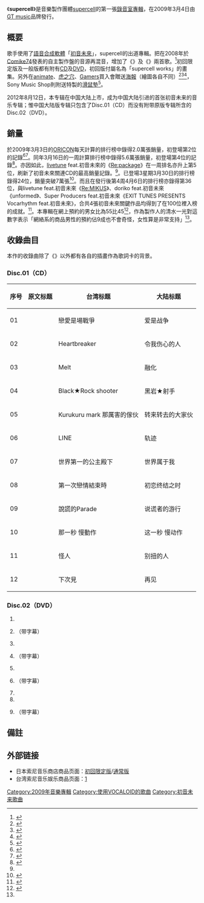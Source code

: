 {{noteta
|T=zh-cn:supercell (专辑);zh-hant:supercell (專輯);zh-tw:supercell (專輯);
}}
{{Infobox Album
| Name = supercell
| Original_name = 
| Type = 專輯
| Longtype = 
| Artist = supercell feat.初音ミク
| Cover = Supercell.jpg
| Released = {{flagicon|JPN}} 2008年8月15日<small>（自主製作盤）</small><br />{{flagicon|JPN}} 2009年3月4日<small>（商业CD）</small><br />{{flagicon|ROC}} 2011年8月31日<br />{{flagicon|PRC}} 2012年8月12日

| Recorded = 
| Genre = [[J-POP|J-POP]]
| Length = 48分34秒
| Label = {{flagicon|JPN}} [[Sony_Music_Direct|GT music]]<br />{{flagicon|ROC}} [[台湾索尼音乐娱乐|台湾索尼音乐娱乐]]<br />{{flagicon|PRC}} [[索尼音乐娱乐中国|上海新索音乐]]

| Producer = Kazumitsu 一光 Shimizu
| Certification  = 金（[[日本唱片業協會|日本唱片業協會]]）
| Chart position = *每周排行榜第4位<small>（[[ORICON|ORICON]]、2009年）</small>
| Reviews = 
| Last album = －
| This album = '''supercell'''<br />（2009年）
| Next album = [[Today_Is_A_Beautiful_Day|Today Is A Beautiful Day]]<br />（2011年）
}}

《'''supercell'''》是音樂製作團體[[supercell_(樂團)|supercell]]的第一張[[錄音室專輯|錄音室專輯]]，在2009年3月4日由[[Sony_Music_Direct|GT music]]品牌發行。

== 概要 ==
歌手使用了[[語音合成|語音合成]][[軟體|軟體]]「[[初音未來|初音未來]]」，supercell的出道專輯。把在2008年於[[Comike74|Comike74]]發表的自主製作盤的音源再混音，增加了《{{lang|ja|メルト}}》及《{{lang|ja|初めての恋が終わる時}}》兩首歌。<ref name = "supercell">{{Cite web|url=http://supercell.jp/|title=supercell feat.初音ミク :: 1st Album "supercell" Special WEB - About supercell|language=ja|accessdate=2009年3月6日|archive-date=2009年3月6日|archive-url=https://web.archive.org/web/20090306033730/http://supercell.jp/|dead-url=no}}</ref>初回限定版及一般版都有附有[[CD|CD]]及[[DVD|DVD]]，初回版付屬名為「supercell works」的畫集。另外在[[animate|animate]]、[[虎之穴|虎之穴]]、[[Gamers|Gamers]]買入會贈送[[海報|海報]]（繪圖各自不同）<ref name="animate">{{Cite web|url=http://www.animate-shop.jp/ws/commodity_param/ctc/cd/shc/0/cmc/4102813|title=supercell feat.初音ミク/supercell初回生産限定盤|language=ja|accessdate=2009年3月6日|deadurl=yes|archiveurl=https://web.archive.org/web/20090324094619/http://www.animate-shop.jp/ws/commodity_param/ctc/cd/shc/0/cmc/4102813|archivedate=2009年3月24日}}</ref><ref name="toranoana">{{Cite web|url=http://www.toranoana.jp/mailorder/mcd/pagekit/0000/02/03/0000020342/index.html|title=ryo氏率いるsupercellによる衝撃のアルバムがDVD付でリリース!|language=ja|accessdate=2009年3月6日|deadurl=yes|archiveurl=https://web.archive.org/web/20140407082810/http://www.toranoana.jp/mailorder/mcd/pagekit/0000/02/03/0000020342/index.html|archivedate=2014年4月7日}}</ref><ref name = "gamers">{{Cite web|url=http://www.anibro.jp/tokuten/fair_0903.html#0401|title=supercell feat.初音ミク/supercell【初回生産限定盤】【通常版】|language=ja|accessdate=2009年3月6日|archive-date=2009年2月27日|archive-url=https://web.archive.org/web/20090227143907/http://www.anibro.jp/tokuten/fair_0903.html#0401|dead-url=no}}</ref>，Sony Music Shop則附送特製的[[滑鼠墊|滑鼠墊]]<ref name = "sonymusicshop">{{Cite web|url=http://www.sonymusicshop.jp/detail.asp?goods=MHCL000001493|title=Sony Music Shop - supercell【初回生産限定盤】|language=ja|accessdate=2009年3月6日|archive-date=2009年3月6日|archive-url=https://web.archive.org/web/20090306211529/http://www.sonymusicshop.jp/detail.asp?goods=MHCL000001493|dead-url=no}}</ref>。

2012年8月12日，本专辑在中国大陆上市，成为中国大陆引进的首张初音未来的音乐专辑；惟中国大陆版专辑只包含了Disc.01（CD）而没有附带原版专辑所含的Disc.02（DVD）。

== 銷量 ==
於2009年3月3日的[[ORICON|ORICON]]每天計算的排行榜中錄得2.0萬張銷量，初登場第2位的記錄<ref>{{Cite news |url = http://www.oricon.co.jp/news/rankmusic/63808/ |title = 音声合成ソフト「初音ミク」を使ったアルバムが初日2位に |publisher = オリコンDD |date = 2009年3月5日 |work = ORICON STYLE |accessdate = 2009年3月18日 |archive-date = 2009年3月12日 |archive-url = https://web.archive.org/web/20090312234250/http://www.oricon.co.jp/news/rankmusic/63808/ |dead-url = no }}</ref><ref>{{Cite news |url = http://www.axive.jp/index.php/archives/2695 |title = supercell feat.初音ミク『supercell』がデイリーチャート2位を記録！ |publisher = ユービック |date = 2009年3月9日 |work = axive |accessdate = 2009年3月14日 |archive-url = https://web.archive.org/web/20090607002636/http://www.axive.jp/index.php/archives/2695 |archive-date = 2009年6月7日 |dead-url = yes }}</ref>。同年3月16日的一周計算排行榜中錄得5.6萬張銷量，初登場第4位的記錄<ref name="asahi20090312">{{cite news |url=http://www.asahi.com/showbiz/music/TKY200903120085.html |title=音声合成のCDチャート4位に |work=[[朝日新聞|朝日新聞]]朝刊第13版 |publisher=[[朝日新聞社|朝日新聞社]] |page=27面 |date=2009-03-12 |accessdate=2009-03-13 |archive-date=2009-03-15 |archive-url=https://web.archive.org/web/20090315014408/http://www.asahi.com/showbiz/music/TKY200903120085.html |dead-url=no }}</ref>。亦因如此，[[livetune|livetune]] feat.初音未來的《[[Re:package|Re:package]]》在一周排名亦升上第5位，刷新了初音未來關連CD的最高銷量記錄。<ref name="asahi20090312"/>。已登場3星期3月30日的排行榜錄得24位，銷量突破7萬張<ref name ="oricon090327">{{Cite news |url = http://contents.oricon.co.jp/news/music/64618/ |title = メジャーシーンでもブレイク、ネットスター・supercellって? |publisher = オリコンDD |date = 2009年3月27日 |work = ORICON STYLE |accessdate = 2009年4月1日 |archive-date = 2009年10月22日 |archive-url = https://web.archive.org/web/20091022035505/http://contents.oricon.co.jp/news/music/64618/ |dead-url = no }}</ref>。而且在發行後第4周4月6日的排行榜亦錄得第36位，與livetune feat.初音未來《[[Re:MIKUS|Re:MIKUS]]》、doriko feat.初音未來《unformed》、Super Producers feat.初音未來《EXIT TUNES PRESENTS Vocarhythm feat.初音未來》，合共4張初音未來關鍵作品均得到了在100位裡入榜的成就。<ref name ="oricon090401">{{Cite news |url = http://contents.oricon.co.jp/news/confidence/64769/ |title = 初音ミク、オリコン4作同時ランクイン |publisher = オリコンDD |date = 2009年4月1日 |work = ORICON STYLE |accessdate = 2009年4月1日 |archive-date = 2009年8月10日 |archive-url = https://web.archive.org/web/20090810092112/http://contents.oricon.co.jp/news/confidence/64769 |dead-url = no }}</ref>。本專輯在網上預約的男女比為55比45<ref name="asahi20090321">{{cite news |author=丹治吉順 |coauthors=竹原大祐 |title=be reeport 「電子の歌姫」チャートイン 無数の人々が集う創作の小宇宙 |work=朝日新聞土曜版be on Saturday Business |publisher = 朝日新聞社 |page=b3面 |date=2009-03-21 }}</ref>，作為製作人的清水一光對這數字表示「網絡系的商品男性的預約佔9成也不會奇怪，女性算是非常支持」<ref name="asahi20090321" />。

== 收錄曲目 ==
本作的收錄曲除了《{{lang|ja|またね}}》以外都有各自的插畫作為歌詞卡的背景。

=== Disc.01（CD） ===
{| class="wikitable" style="text-align: center;"
|-
!序号!!原文标题!!台湾标题!!大陆标题
|-
|01||{{lang|ja|恋は戦争}}||戀愛是場戰爭||爱是战争
|-
|02||{{lang|ja|ハートブレイカー}}||Heartbreaker||令我伤心的人
|-
|03||{{lang|ja|メルト}}||Melt||融化
|-
|04||{{lang|ja|ブラック★ロックシューター}}||Black★Rock shooter||黑岩★射手
|-
|05||{{lang|ja|くるくるまーくのすごいやつ}}||Kurukuru mark 那厲害的傢伙||转来转去的大家伙
|-
|06||{{lang|ja|ライン}}||LINE||轨迹
|-
|07||{{lang|ja|ワールドイズマイン}}||世界第一的公主殿下||世界属于我
|-
|08||{{lang|ja|初めての恋が終わる時}}||第一次戀情結束時||初恋终结之时
|-
|09||{{lang|ja|嘘つきのパレード}}||說謊的Parade||说谎者的游行
|-
|10||{{lang|ja|その一秒 スローモーション}}||那一秒 慢動作||这一秒 慢动作
|-
|11||{{lang|ja|ひねくれ者}}||怪人||别扭的人
|-
|12||{{lang|ja|またね}}||下次見||再见
|}
=== Disc.02（DVD） ===
#{{lang|ja|恋は戦争}}
#{{lang|ja|恋は戦争}}（带字幕）
#{{lang|ja|ワールドイズマイン}}
#{{lang|ja|ワールドイズマイン}}（带字幕）
#{{lang|ja|ブラック★ロックシューター}}
#{{lang|ja|ブラック★ロックシューター}}（带字幕）
#{{lang|ja|恋は戦争 ラフスケッチスライドショウ}}
#{{lang|ja|メルト}}
#{{lang|ja|メルト}}（带字幕）

== 備註 ==
{{reflist}}

==外部链接==
*日本索尼音乐商店商品页面：[http://www.sonymusicshop.jp/m/item/itemShw.php?site=S&cd=MHCL000001493 初回限定版]{{Wayback|url=http://www.sonymusicshop.jp/m/item/itemShw.php?site=S&cd=MHCL000001493 |date=20131111113636 }}/[http://www.sonymusicshop.jp/m/item/itemShw.php?site=S&cd=MHCL000001496 通常版]{{Wayback|url=http://www.sonymusicshop.jp/m/item/itemShw.php?site=S&cd=MHCL000001496 |date=20131111113052 }}
*台湾索尼音乐娱乐商品页面：[https://web.archive.org/web/20131111113720/http://www.sonymusic.com.tw/main/album/supercell-cddvd-supercell-feat-%E5%88%9D%E9%9F%B3%E6%9C%AA%E4%BE%86-supercell-feat-hatsune-miku-88697909172]

[[Category:2009年音樂專輯|Category:2009年音樂專輯]]
[[Category:使用VOCALOID的歌曲|Category:使用VOCALOID的歌曲]]
[[Category:初音未来歌曲|Category:初音未来歌曲]]